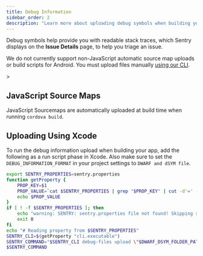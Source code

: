```yaml
---
title: Debug Information
sidebar_order: 2
description: "Learn more about uploading debug symbols when building your app."
---
```


Debug symbols help provide you with readable stack traces, which Sentry displays on the **Issue Details** page, to help you triage an issue.

<Alert>

We do not currently support non-JavaScript automatic source map uploads or build scripts for Android. You must upload files manually [using our CLI](/cli/dif/#uploading-files).

</Alert>>

## JavaScript Source Maps

JavaScript Sourcemaps are automatically uploaded at build time when running `cordova build`.

## Uploading Using Xcode

To run the debug information upload when building your app, add the following as a run script phase in Xcode. Also make sure to set the `DEBUG_INFORMATION_FORMAT` in your project settings to `DWARF and dSYM file`.

```bash
export SENTRY_PROPERTIES=sentry.properties
function getProperty {
    PROP_KEY=$1
    PROP_VALUE=`cat $SENTRY_PROPERTIES | grep "$PROP_KEY" | cut -d'=' -f2`
    echo $PROP_VALUE
}
if [ ! -f $SENTRY_PROPERTIES ]; then
    echo "warning: SENTRY: sentry.properties file not found! Skipping symbol upload."
    exit 0
fi
echo "# Reading property from $SENTRY_PROPERTIES"
SENTRY_CLI=$(getProperty "cli.executable")
SENTRY_COMMAND="$SENTRY_CLI debug-files upload \"$DWARF_DSYM_FOLDER_PATH\""
$SENTRY_COMMAND
```
